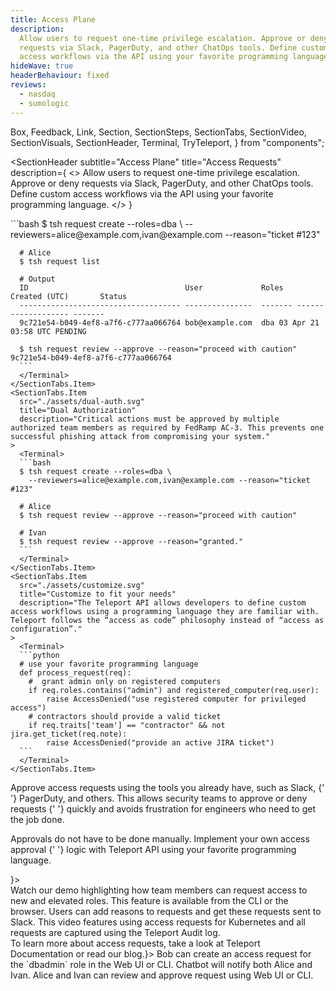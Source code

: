 ```yaml
---
title: Access Plane
description:
  Allow users to request one-time privilege escalation. Approve or deny
  requests via Slack, PagerDuty, and other ChatOps tools. Define custom
  access workflows via the API using your favorite programming language.
hideWave: true
headerBehaviour: fixed
reviews:
  - nasdaq
  - sumologic
---
```


  Box,
  Feedback,
  Link,
  Section,
  SectionSteps,
  SectionTabs,
  SectionVideo,
  SectionVisuals,
  SectionHeader,
  Terminal,
  TryTeleport,
} from "components";


<SectionHeader
  subtitle="Access Plane"
  title="Access Requests"
  description={
    <>
      Allow users to request one-time privilege escalation. Approve or deny
      requests via Slack, PagerDuty, and other ChatOps tools. Define custom
      access workflows via the API using your favorite programming language.
    </>
  }
>
  <NextImage
    src="./assets/approve-hero.png"
    width={400}
    height={280}
    layout="intrinsic"
  />
</SectionHeader>
<Section bg="white">
  <SectionTabs>
    <SectionTabs.Item
      src="./assets/move-away.svg"
      title="Move away from roots and admins"
      description="Access requests implement the principle of least privilege, which states that a client should be given only those privileges needed for it to complete the task at hand. This removes the need for super-privileged accounts."
    >
      <Terminal>
      ```bash
      $ tsh request create --roles=dba \
        --reviewers=alice@example.com,ivan@example.com --reason="ticket #123"

      # Alice
      $ tsh request list

      # Output
      ID                                   User             Roles   Created (UTC)       Status
      ------------------------------------ ---------------  ------- ------------------- -------
      9c721e54-b049-4ef8-a7f6-c777aa066764 bob@example.com  dba 03 Apr 21 03:58 UTC PENDING

      $ tsh request review --approve --reason="proceed with caution" 9c721e54-b049-4ef8-a7f6-c777aa066764
      ```
      </Terminal>
    </SectionTabs.Item>
    <SectionTabs.Item
      src="./assets/dual-auth.svg"
      title="Dual Authorization"
      description="Critical actions must be approved by multiple authorized team members as required by FedRamp AC-3. This prevents one successful phishing attack from compromising your system."
    >
      <Terminal>
      ```bash
      $ tsh request create --roles=dba \
        --reviewers=alice@example.com,ivan@example.com --reason="ticket #123"

      # Alice
      $ tsh request review --approve --reason="proceed with caution"

      # Ivan
      $ tsh request review --approve --reason="granted."
      ```
      </Terminal>
    </SectionTabs.Item>
    <SectionTabs.Item
      src="./assets/customize.svg"
      title="Customize to fit your needs"
      description="The Teleport API allows developers to define custom access workflows using a programming language they are familiar with. Teleport follows the “access as code” philosophy instead of “access as configuration”."
    >
      <Terminal>
      ```python
      # use your favorite programming language
      def process_request(req):
        #  grant admin only on registered computers
        if req.roles.contains("admin") and registered_computer(req.user):
            raise AccessDenied("use registered computer for privileged access")
        # contractors should provide a valid ticket
        if req.traits['team'] == "contractor" && not jira.get_ticket(req.note):
            raise AccessDenied("provide an active JIRA ticket")
      ```
      </Terminal>
    </SectionTabs.Item>

  </SectionTabs>
</Section>
<Section bg="gray">
  <SectionVisuals title="Access Requests using Existing Tools" description={<>
    <p>
      Approve access requests using the tools you already have, such as Slack, {' '}
      PagerDuty, and others. This allows security teams to approve or deny requests {' '}
      quickly and avoids frustration for engineers who need to get the job done.
    </p>
    <p>
      Approvals do not have to be done manually. Implement your own access approval {' '}
      logic with Teleport API using your favorite programming language.
    </p>
  </>}>
  <Box boxShadow="0 4px 32px rgba(0, 0, 0, 0.24)" borderRadius="md" lineHeight="0">
    <NextImage
      src="./assets/animation-access-request.png"
      width={530}
      height={530}
      layout="intrinsic"
    />
  </Box>
</SectionVisuals>
</Section>
<Section bg="white">
<SectionVideo title="Access Requests Demo Video" videoId="b_iqJm_o15I">
  Watch our demo highlighting how team members can request access to new and elevated roles. This feature is available from the CLI or the browser. Users can add reasons to requests and get these requests sent to Slack. This video features using access requests for Kubernetes and all requests are captured using the Teleport Audit log.
</SectionVideo>
</Section>
<Section bg="purple">
<Feedback reviews={meta.reviews} dark />
</Section>
<Section bg="squares">
<SectionSteps title="Access Requests Flow" description={<>To learn more about access requests, take a look at <Link href="/docs/" scheme="site">Teleport Documentation</Link> or read our <Link href="/features/access-requests/" scheme="site">blog</Link>.</>}>
  <SectionSteps.Item
    title="STEP 1"
    src="./assets/step-1.png"
    width={363}
    height={293}
  >
    Bob can create an access request for the `dbadmin` role in the Web
    UI or CLI.
  </SectionSteps.Item>
  <SectionSteps.Item
    title="STEP 2"
    src="./assets/step-2.png"
    width={457}
    height={228}
  >
    Chatbot will notify both Alice and Ivan.
  </SectionSteps.Item>
  <SectionSteps.Item
    title="STEP 3"
    src="./assets/step-3.png"
    width={363}
    height={293}
  >
    Alice and Ivan can review and approve request using Web UI or CLI.
  </SectionSteps.Item>
</SectionSteps>
</Section>
<TryTeleport />

